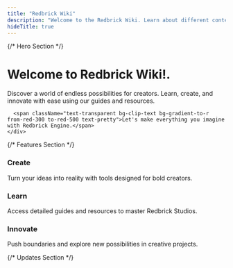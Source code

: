 ```yaml
---
title: "Redbrick Wiki"
description: "Welcome to the Redbrick Wiki. Learn about different content types in Redbrick Engine."
hideTitle: true
---
```



<div className="flex-col pb-20 motion-preset-fade motion-duration-2000">
  {/* Hero Section */}
  <div className="container m-auto px-6 lg:px-12 py-8 text-center ">
    <div className="w-fit m-auto">
      <h1 className="animate-typing overflow-hidden whitespace-nowrap border-r-4 border-r-black pr-5 text-xs sm:text-sm md:text-2xl lg:text-3xl font-press-start font-semibold text-center py-2">
        Welcome to <span className="text-transparent bg-clip-text bg-gradient-to-r from-red-300 to-red-700"> Redbrick Wiki!.</span>
      </h1>
    </div>
    <div className="mt-10 text-lg md:text-xl max-w-3xl mx-auto text-pretty">
      Discover a world of endless possibilities for creators. Learn, create, and
      innovate with ease using our guides and resources.
      
      <span className="text-transparent bg-clip-text bg-gradient-to-r from-red-300 to-red-500 text-pretty">Let's make everything you imagine with Redbrick Engine.</span>
    </div>
  </div>

{/* Features Section */}

  <div className="relative py-10 motion-preset-fade motion-duration-2000">
    <div className="container mx-auto px-6 lg:px-12 grid gap-12 lg:grid-cols-3">
      <div className="text-center p-6 rounded-3xl shadow-lg border-dotted border-2 motion-opacity-in-0 motion-translate-y-in-100 motion-blur-in-md">
        <h3 className="text-2xl font-bold mb-4 text-transparent bg-clip-text bg-gradient-to-r from-red-300 to-red-500">
          Create
        </h3>
        <div className=" text-pretty">
          Turn your ideas into reality with tools designed for bold creators.
        </div>
      </div>
      <div className="text-center p-6 rounded-3xl shadow-lg border-dotted border-2 motion-opacity-in-0 motion-translate-y-in-100 motion-blur-in-md">
        <h3 className="text-2xl font-bold mb-4 text-transparent bg-clip-text bg-gradient-to-r from-red-300 to-red-500">
          Learn
        </h3>
        <div className=" text-pretty">
          Access detailed guides and resources to master Redbrick Studios.
        </div>
      </div>
      <div className="text-center p-6 rounded-3xl shadow-lg border-dotted border-2 motion-opacity-in-0 motion-translate-y-in-100 motion-blur-in-md">
        <h3 className="text-2xl font-bold mb-4 text-transparent bg-clip-text bg-gradient-to-r from-red-300 to-red-500">
          Innovate
        </h3>
        <div className="text-pretty">
          Push boundaries and explore new possibilities in creative projects.
        </div>
      </div>
    </div>
  </div>
</div>

{/* Updates Section */}

<Updates />
